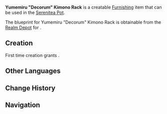 {{Furnishing Infobox
|id             = 370115
|image          = Item Yumemiru Decorum Kimono Rack.png
|category       = Small Furnishing
|subcategory    = Ornament
|rarity         = 3
|adeptal_energy = 60
|load           = 85
|reduced_load   = 64
|description    = A kimono rack that is displayed in the [[Yashiro Commission Headquarters]]. When the Clan Head travels or meets with guests, they will wear the overcoat that sits on this kimono rack.<br />However, the current head, [[Kamisato Ayato]], is often busy with various matters and is often out of doors, while it is the Shirasagi Himegimi, [[Kamisato Ayaka]], who often stays at the headquarters. As such, the kimono that currently rests upon that rack is a relatively looser and lighter ceremonial dress that Ayaka uses when practicing calligraphy.
|blueprint      = [[Realm Depot]]
}}
'''Yumemiru "Decorum" Kimono Rack''' is a creatable [[Furnishing]] item that can be used in the [[Serenitea Pot]].

The blueprint for Yumemiru "Decorum" Kimono Rack is obtainable from the [[Realm Depot]] for {{Item|Realm Currency|24|x=160}}.

==Creation==
First time creation grants {{Item|Trust|24|x=60}}.
{{Recipe
|type = Creation
|time = 14h
|Yumemiru Wood = 4
|Fabric = 4
|Blue Dye = 4
|sort = Yumemiru Wood,Fabric,Blue Dye
}}
<!--
==Furnishing Sets==
{{Craft Usage}}-->

==Other Languages==
{{Other Languages
|default_hidden = 1
|en      = Yumemiru "Decorum" Kimono Rack
|zhs     = 梦见木「礼待」着物架
|zhs_rm  = Mèngjiàn Mù "Lǐ Dài" Zhewù Jià
|zht     = 夢見木「禮待」著物架
|zht_rm  = Mèngjiàn Mù "Lǐ Dài" Zhewù Jià
|ja      = 夢見の「礼遇」衣紋掛け
|ja_rm   = Yumemiru no "Reiguu" Emonkake{{Assumed}}
|ko      = 꿈의 나무 「예우」 기모노 선반
|ko_rm   = 
|es      = Colgador para kimonos de madera onírica: Decoro
|fr      = Porte-kimonos « Décorum » en bois de rêve
<!-- |fr_tl   = Kimono Rack "Decorum" in Dream Wood -->|ru      = Стойка для кимоно из юмэмиру «Вежливое обхождение»
|th      = ชั้นแขวนชุดกิโมโนไม้ Yumemiru "เคารพบูชา"
|th_rm   = 
|vi      = Giá Treo Kimono "Nghi Lễ" Gỗ Mơ Mộng
|de      = Kimono-Regal „Freundlichkeit“ aus Yumemiru-Holz
|id      = Rak Kimono Kayu Yumemiru: Adat
|pt      = Prateleira de Madeira Otogi "Cortesia"
<!--
|zh_tl   = 
|ja_tl   = 
|ko_tl   = 
|es_tl   = 
|ru_tl   = 
|th_tl   = 
|vi_tl   = 
|de_tl   = 
|id_tl   = 
|pt_tl   = 
-->}}

==Change History==
{{Change History|2.2}}

==Navigation==
{{Furnishing Navbox/Interior|small furnishing}}